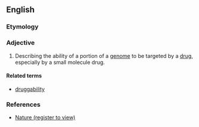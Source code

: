 ==English==

===Etymology===
{{suffix|drug|able}}

===Adjective===
{{en-adj}}

# {{context|genetics|medicine}} Describing the ability of a portion of a [[genome]] to be targeted by a [[drug]], especially by a small molecule drug.

====Related terms====
* [[druggability]]

===References===
* [http://www.nature.com/nrd/journal/v6/n3/full/nrd2275.html Nature (register to view)]